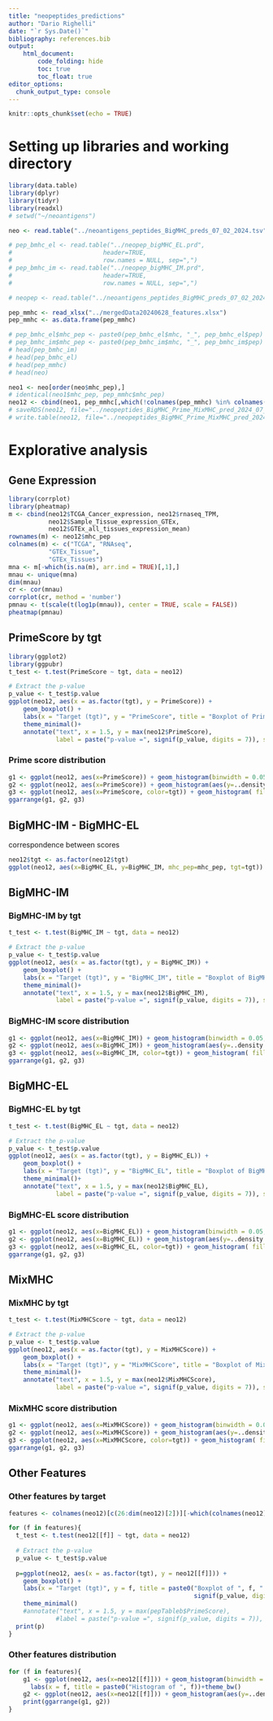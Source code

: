 ```yaml
---
title: "neopeptides_predictions"
author: "Dario Righelli"
date: "`r Sys.Date()`"
bibliography: references.bib  
output: 
    html_document:
        code_folding: hide
        toc: true
        toc_float: true
editor_options: 
  chunk_output_type: console
---
```


```r
knitr::opts_chunk$set(echo = TRUE)
```


# Setting up libraries and working directory

```r
library(data.table)
library(dplyr)
library(tidyr)
library(readxl)
# setwd("~/neoantigens")
```



```r

neo <- read.table("../neoantigens_peptides_BigMHC_preds_07_02_2024.tsv", header=TRUE, sep="\t")

# pep_bmhc_el <- read.table("../neopep_bigMHC_EL.prd",
#                         header=TRUE,
#                         row.names = NULL, sep=",")
# pep_bmhc_im <- read.table("../neopep_bigMHC_IM.prd",
#                         header=TRUE,
#                         row.names = NULL, sep=",")

# neopep <- read.table("../neoantigens_peptides_BigMHC_preds_07_02_2024.tsv", header = TRUE, sep="\t")

pep_mmhc <- read_xlsx("../mergedData20240628_features.xlsx")
pep_mmhc <- as.data.frame(pep_mmhc)

```


```r
# pep_bmhc_el$mhc_pep <- paste0(pep_bmhc_el$mhc, "_", pep_bmhc_el$pep)
# pep_bmhc_im$mhc_pep <- paste0(pep_bmhc_im$mhc, "_", pep_bmhc_im$pep)
# head(pep_bmhc_im)
# head(pep_bmhc_el)
# head(pep_mmhc)
# head(neo)

neo1 <- neo[order(neo$mhc_pep),]
# identical(neo1$mhc_pep, pep_mmhc$mhc_pep)
neo12 <- cbind(neo1, pep_mmhc[,which(!colnames(pep_mmhc) %in% colnames(neo1))])
# saveRDS(neo12, file="../neopeptides_BigMHC_Prime_MixMHC_pred_2024_07_09.RDS")
# write.table(neo12, file="../neopeptides_BigMHC_Prime_MixMHC_pred_2024_07_09.tsv", row.names = FALSE, quote=FALSE, sep="\t")
```

# Explorative analysis

## Gene Expression

```r
library(corrplot)
library(pheatmap)
m <- cbind(neo12$TCGA_Cancer_expression, neo12$rnaseq_TPM,
           neo12$Sample_Tissue_expression_GTEx, 
           neo12$GTEx_all_tissues_expression_mean)
rownames(m) <- neo12$mhc_pep
colnames(m) <- c("TCGA", "RNAseq",
           "GTEx_Tissue", 
           "GTEx_Tissues")
mna <- m[-which(is.na(m), arr.ind = TRUE)[,1],]
mnau <- unique(mna)
dim(mnau)
cr <- cor(mnau)
corrplot(cr, method = 'number')
pmnau <- t(scale(t(log1p(mnau)), center = TRUE, scale = FALSE))
pheatmap(pmnau)
```


## PrimeScore by tgt

```r
library(ggplot2)
library(ggpubr)
t_test <- t.test(PrimeScore ~ tgt, data = neo12)

# Extract the p-value
p_value <- t_test$p.value
ggplot(neo12, aes(x = as.factor(tgt), y = PrimeScore)) +
    geom_boxplot() +
    labs(x = "Target (tgt)", y = "PrimeScore", title = "Boxplot of PrimeScore by Target") +
    theme_minimal()+
    annotate("text", x = 1.5, y = max(neo12$PrimeScore), 
             label = paste("p-value =", signif(p_value, digits = 7)), size = 5)

```


### Prime score distribution

```r
g1 <- ggplot(neo12, aes(x=PrimeScore)) + geom_histogram(binwidth = 0.05, color="black", fill="white") +theme_bw() 
g2 <- ggplot(neo12, aes(x=PrimeScore)) + geom_histogram(aes(y=..density..), color="black", fill="white") + geom_density(alpha=.2, fill="#FF6666") +theme_bw() 
g3 <- ggplot(neo12, aes(x=PrimeScore, color=tgt)) + geom_histogram( fill="white", alpha=0.5, position="identity")+theme_bw() 
ggarrange(g1, g2, g3)

```

## BigMHC-IM - BigMHC-EL 

correspondence between scores

```r
neo12$tgt <- as.factor(neo12$tgt)
ggplot(neo12, aes(x=BigMHC_EL, y=BigMHC_IM, mhc_pep=mhc_pep, tgt=tgt)) + geom_abline(intercept = 0, col="grey")+ geom_point(aes(col=tgt), size=0.5) +theme_bw()
```

## BigMHC-IM

### BigMHC-IM by tgt

```r
t_test <- t.test(BigMHC_IM ~ tgt, data = neo12)

# Extract the p-value
p_value <- t_test$p.value
ggplot(neo12, aes(x = as.factor(tgt), y = BigMHC_IM)) +
    geom_boxplot() +
    labs(x = "Target (tgt)", y = "BigMHC_IM", title = "Boxplot of BigMHC_IM by Target") +
    theme_minimal()+
    annotate("text", x = 1.5, y = max(neo12$BigMHC_IM), 
             label = paste("p-value =", signif(p_value, digits = 7)), size = 5)
```

### BigMHC-IM score distribution

```r
g1 <- ggplot(neo12, aes(x=BigMHC_IM)) + geom_histogram(binwidth = 0.05, color="black", fill="white") +theme_bw() 
g2 <- ggplot(neo12, aes(x=BigMHC_IM)) + geom_histogram(aes(y=..density..), color="black", fill="white") + geom_density(alpha=.2, fill="#FF6666") +theme_bw() 
g3 <- ggplot(neo12, aes(x=BigMHC_IM, color=tgt)) + geom_histogram( fill="white", alpha=0.5, position="identity")+theme_bw() 
ggarrange(g1, g2, g3)

```

## BigMHC-EL

### BigMHC-EL by tgt

```r
t_test <- t.test(BigMHC_EL ~ tgt, data = neo12)

# Extract the p-value
p_value <- t_test$p.value
ggplot(neo12, aes(x = as.factor(tgt), y = BigMHC_EL)) +
    geom_boxplot() +
    labs(x = "Target (tgt)", y = "BigMHC_EL", title = "Boxplot of BigMHC_EL by Target") +
    theme_minimal()+
    annotate("text", x = 1.5, y = max(neo12$BigMHC_EL), 
             label = paste("p-value =", signif(p_value, digits = 7)), size = 5)
```


### BigMHC-EL score distribution

```r
g1 <- ggplot(neo12, aes(x=BigMHC_EL)) + geom_histogram(binwidth = 0.05, color="black", fill="white") +theme_bw() 
g2 <- ggplot(neo12, aes(x=BigMHC_EL)) + geom_histogram(aes(y=..density..), color="black", fill="white") + geom_density(alpha=.2, fill="#FF6666") +theme_bw() 
g3 <- ggplot(neo12, aes(x=BigMHC_EL, color=tgt)) + geom_histogram( fill="white", alpha=0.5, position="identity")+theme_bw() 
ggarrange(g1, g2, g3)
```

## MixMHC

### MixMHC by tgt

```r
t_test <- t.test(MixMHCScore ~ tgt, data = neo12)

# Extract the p-value
p_value <- t_test$p.value
ggplot(neo12, aes(x = as.factor(tgt), y = MixMHCScore)) +
    geom_boxplot() +
    labs(x = "Target (tgt)", y = "MixMHCScore", title = "Boxplot of MixMHCScore by Target") +
    theme_minimal()+
    annotate("text", x = 1.5, y = max(neo12$MixMHCScore), 
             label = paste("p-value =", signif(p_value, digits = 7)), size = 5)
```


### MixMHC score distribution

```r
g1 <- ggplot(neo12, aes(x=MixMHCScore)) + geom_histogram(binwidth = 0.05, color="black", fill="white") +theme_bw() 
g2 <- ggplot(neo12, aes(x=MixMHCScore)) + geom_histogram(aes(y=..density..), color="black", fill="white") + geom_density(alpha=.2, fill="#FF6666") +theme_bw() 
g3 <- ggplot(neo12, aes(x=MixMHCScore, color=tgt)) + geom_histogram( fill="white", alpha=0.5, position="identity")+theme_bw() 
ggarrange(g1, g2, g3)
```


## Other Features

### Other features by target

```r
features <- colnames(neo12)[c(26:dim(neo12)[2])][-which(colnames(neo12)[c(26:dim(neo12)[2])] %in% c("BigMHC_EL", "BigMHC_IM", "PrimeScore", "MixMHCScore"))]

for (f in features){
  t_test <- t.test(neo12[[f]] ~ tgt, data = neo12)
  
  # Extract the p-value
  p_value <- t_test$p.value
  
  p=ggplot(neo12, aes(x = as.factor(tgt), y = neo12[[f]])) +
    geom_boxplot() +
    labs(x = "Target (tgt)", y = f, title = paste0("Boxplot of ", f, " by Target - pval ",
                                                   signif(p_value, digits = 4))) +
    theme_minimal()
    #annotate("text", x = 1.5, y = max(pepTableb$PrimeScore), 
             #label = paste("p-value =", signif(p_value, digits = 7)), size = 5)
  print(p)
}

```


### Other features distribution

```r

for (f in features){
    g1 <- ggplot(neo12, aes(x=neo12[[f]])) + geom_histogram(binwidth = 0.05, color="black", fill="white")+
      labs(x = f, title = paste0("Histogram of ", f))+theme_bw()
    g2 <- ggplot(neo12, aes(x=neo12[[f]])) + geom_histogram(aes(y=..density..), color="black", fill="white") + geom_density(alpha=.2, fill="#FF6666")+ labs(x = f, title = paste0("Density of ", f)) +theme_bw() 
    print(ggarrange(g1, g2))
}
```














